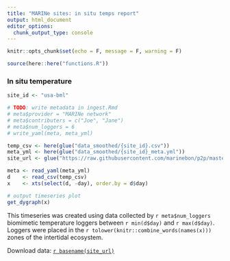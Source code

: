 ```yaml
---
title: "MARINe sites: in situ temps report"
output: html_document
editor_options: 
  chunk_output_type: console
---
```


```r
knitr::opts_chunk$set(echo = F, message = F, warning = F)
```

```r
source(here::here("functions.R"))
```

### In situ temperature

```r
site_id <- "usa-bml"

# TODO: write metadata in ingest.Rmd
# meta$provider = "MARINe network"
# meta$contributers = c("Joe", "Jane")
# meta$num_loggers = 6
# write_yaml(meta, meta_yml)

temp_csv <- here(glue("data_smoothed/{site_id}.csv"))
meta_yml <- here(glue("data_smoothed/{site_id}_meta.yml"))
site_url <- glue("https://raw.githubusercontent.com/marinebon/p2p/master/data/insitu_temp/{basename(temp_csv)}")

meta <- read_yaml(meta_yml)
d    <- read_csv(temp_csv)
x    <- xts(select(d, -day), order.by = d$day)

# output timeseries plot
get_dygraph(x)
```

This timeseries was created using data collected by `r meta$num_loggers` biomimetic temperature loggers between `r min(d$day)` and `r max(d$day)`. Loggers were placed in the `r tolower(knitr::combine_words(names(x)))` zones of the intertidal ecosystem.

Download data: [`r basename(site_url)`](`r site_url`) 

